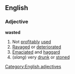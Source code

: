 ==English==
===Adjective===
'''wasted'''
#Not [[profitably]] [[used]]
#[[Ravaged]] or [[deteriorated]]
#[[Emaciated]] and [[haggard]]
#(''slang'') very [[drunk]] or [[stoned]]
[[Category:English adjectives]]